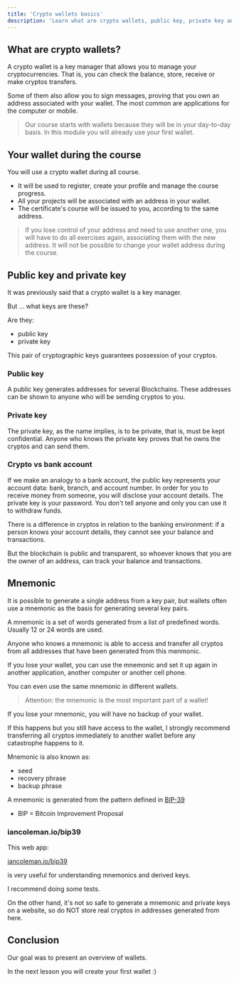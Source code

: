 ---
title: 'Crypto wallets basics'
description: 'Learn what are crypto wallets, public key, private key and mnemonic'
---

## What are crypto wallets?

A crypto wallet is a key manager that allows you to manage your cryptocurrencies.
That is, you can check the balance, store, receive or make cryptos transfers.

Some of them also allow you to sign messages,
proving that you own an address associated with your wallet.
The most common are applications for the computer or mobile.

> Our course starts with wallets because they will be in your day-to-day basis.
> In this module you will already use your first wallet.

## Your wallet during the course

You will use a crypto wallet during all course.

- It will be used to register, create your profile and manage the course progress.
- All your projects will be associated with an address in your wallet.
- The certificate's course will be issued to you, according to the same address.

> If you lose control of your address and need to use another one,
> you will have to do all exercises again, associating them with the new address.
> It will not be possible to change your wallet address during the course.

## Public key and private key

It was previously said that a crypto wallet is a key manager.

But ... what keys are these?

Are they:

- public key
- private key

This pair of cryptographic keys guarantees possession of your cryptos.

### Public key

A public key generates addresses for several Blockchains.
These addresses can be shown to anyone who will be sending cryptos to you.

### Private key

The private key, as the name implies, is to be private,
that is, must be kept confidential.
Anyone who knows the private key proves that he owns the cryptos and can send them.

### Crypto vs bank account

If we make an analogy to a bank account,
the public key represents your account data: bank, branch, and account number.
In order for you to receive money from someone, you will disclose your account details.
The private key is your password.
You don't tell anyone and only you can use it to withdraw funds.

There is a difference in cryptos in relation to the banking environment:
if a person knows your account details, they cannot see your balance and transactions.

But the blockchain is public and transparent,
so whoever knows that you are the owner of an address,
can track your balance and transactions.

## Mnemonic

It is possible to generate a single address from a key pair,
but wallets often use a mnemonic as the basis for generating several key pairs.

A mnemonic is a set of words generated from a list of predefined words.
Usually 12 or 24 words are used.

Anyone who knows a mnemonic is able to access and
transfer all cryptos from all addresses that have been generated from this menmonic.

If you lose your wallet, you can use the mnemonic and
set it up again in another application, another computer or another cell phone.

You can even use the same mnemonic in different wallets.

> Attention: the mnemonic is the most important part of a wallet!

If you lose your mnemonic, you will have no backup of your wallet.

If this happens but you still have access to the wallet,
I strongly recommend transferring all cryptos immediately to another wallet
before any catastrophe happens to it.

Mnemonic is also known as:

- seed
- recovery phrase
- backup phrase

A mnemonic is generated from the pattern defined in
[BIP-39](https://github.com/bitcoin/bips/blob/master/bip-0039.mediawiki)

- BIP = Bitcoin Improvement Proposal

### iancoleman.io/bip39

This web app:

[iancoleman.io/bip39](https://iancoleman.io/bip39/)

is very useful for understanding mnemonics and derived keys.

I recommend doing some tests.

On the other hand, it's not so safe to generate a mnemonic and private keys on a website,
so do NOT store real cryptos in addresses generated from here.

## Conclusion

Our goal was to present an overview of wallets.

In the next lesson you will create your first wallet :)
